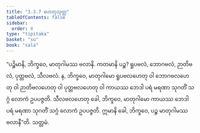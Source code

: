 ```yaml
---
title: "3.3.7 ဟေတုသုတ္တ"
tableOfContents: false
sidebar:
  order: 8
type: "tipitaka"
basket: "su"
book: "sala"
---
```



<DynamicBreadcrumb />

<Division number="310" book="sala">

<Paragraph number="1311" book="sala">
“ပဉ္စိမာနိ, ဘိက္ခဝေ, မာတုဂါမဿ ဗလာနိ. ကတမာနိ ပဉ္စ? ရူပဗလံ, ဘောဂဗလံ, ဉာတိဗလံ, ပုတ္တဗလံ, သီလဗလံ. န, ဘိက္ခဝေ, မာတုဂါမော ရူပဗလဟေတု ဝါ ဘောဂဗလဟေတု ဝါ ဉာတိဗလဟေတု ဝါ ပုတ္တဗလဟေတု ဝါ ကာယဿ ဘေဒါ ပရံ မရဏာ သုဂတိံ သဂ္ဂံ လောကံ ဥပပဇ္ဇတိ. သီလဗလဟေတု ခေါ, ဘိက္ခဝေ, မာတုဂါမော ကာယဿ ဘေဒါ ပရံ မရဏာ သုဂတိံ သဂ္ဂံ လောကံ ဥပပဇ္ဇတိ. ဣမာနိ ခေါ, ဘိက္ခဝေ, ပဉ္စ မာတုဂါမဿ ဗလာနီ”တိ.

</Paragraph>
</Division>

<Paragraph number="1312" type="center" book="sala">
သတ္တမံ.
</Paragraph>